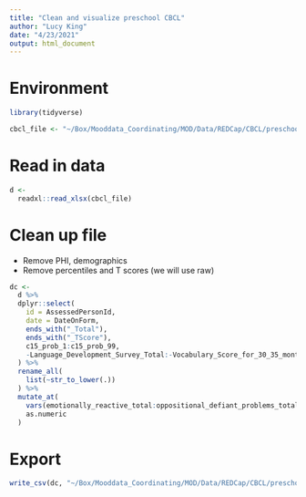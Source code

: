 ```yaml
---
title: "Clean and visualize preschool CBCL"
author: "Lucy King"
date: "4/23/2021"
output: html_document
---
```


# Environment
```r
library(tidyverse)

cbcl_file <- "~/Box/Mooddata_Coordinating/MOD/Data/REDCap/CBCL/preschool/ASEBA_Raw_And_Scored_Data_Combined_20210325.xlsx"
```

# Read in data
```r
d <-
  readxl::read_xlsx(cbcl_file)

```

# Clean up file 
- Remove PHI, demographics
- Remove percentiles and T scores (we will use raw)
```r
dc <-
  d %>% 
  dplyr::select(
    id = AssessedPersonId,
    date = DateOnForm,
    ends_with("_Total"),
    ends_with("_TScore"),
    c15_prob_1:c15_prob_99,
    -Language_Development_Survey_Total:-Vocabulary_Score_for_30_35_months_Total
  ) %>% 
  rename_all(
    list(~str_to_lower(.))
  ) %>% 
  mutate_at(
    vars(emotionally_reactive_total:oppositional_defiant_problems_total),
    as.numeric
  )
```

# Export
```r
write_csv(dc, "~/Box/Mooddata_Coordinating/MOD/Data/REDCap/CBCL/preschool/cbcl_preschool_cleaned_20210423.csv")
```

